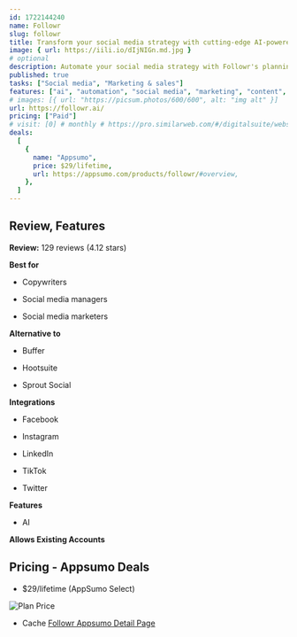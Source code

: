 ```yaml
---
id: 1722144240
name: Followr
slug: followr
title: Transform your social media strategy with cutting-edge AI-powered tools
image: { url: https://iili.io/dIjNIGn.md.jpg }
# optional
description: Automate your social media strategy with Followr's planning, scheduling, and calendar toolsCreate engaging content for your audience and measure your social media performance
published: true
tasks: ["Social media", "Marketing & sales"]
features: ["ai", "automation", "social media", "marketing", "content", "plan"]
# images: [{ url: "https://picsum.photos/600/600", alt: "img alt" }]
url: https://followr.ai/
pricing: ["Paid"]
# visit: [0] # monthly # https://pro.similarweb.com/#/digitalsuite/websiteanalysis/home
deals:
  [
    {
      name: "Appsumo",
      price: $29/lifetime,
      url: https://appsumo.com/products/followr/#overview,
    },
  ]
---
```


## Review, Features

**Review:** 129 reviews (4.12 stars)

**Best for**

- Copywriters

- Social media managers

- Social media marketers

**Alternative to**

- Buffer

- Hootsuite

- Sprout Social

**Integrations**

- Facebook

- Instagram

- LinkedIn

- TikTok

- Twitter

**Features**

- AI

**Allows Existing Accounts**

## Pricing - Appsumo Deals

- $29/lifetime (AppSumo Select)

<Img src="https://iili.io/dIwEizu.png" alt="Plan Price" />

- Cache [Followr Appsumo Detail Page](https://iili.io/dIwEmdB.png)
